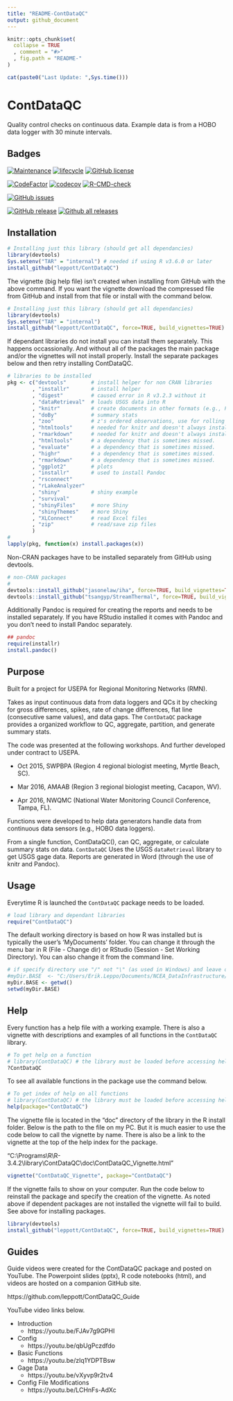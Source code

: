 ```yaml
---
title: "README-ContDataQC"
output: github_document
---
```


<!-- README.md is generated from README.Rmd. Please edit that file -->

```r
knitr::opts_chunk$set(
  collapse = TRUE
  , comment = "#>"
  , fig.path = "README-"
)
```

```r
cat(paste0("Last Update: ",Sys.time()))
```

# ContDataQC
Quality control checks on continuous data.  Example data is from a HOBO data logger with 30 minute intervals.

Badges
-----------
[![Maintenance](https://img.shields.io/badge/Maintained%3F-yes-green.svg)](https://GitHub.com/leppott/ContDataQC/graphs/commit-activity)
[![lifecycle](https://img.shields.io/badge/lifecycle-stable-green.svg)](https://www.tidyverse.org/lifecycle/#stable)
[![GitHub license](https://img.shields.io/github/license/leppott/ContDataQC.svg)](https://github.com/leppott/ContDataQC/blob/master/LICENSE)

[![CodeFactor](https://www.codefactor.io/repository/github/leppott/ContDataQC/badge)](https://www.codefactor.io/repository/github/leppott/ContDataQC)
[![codecov](https://codecov.io/gh/leppott/ContDataQC/branch/master/graph/badge.svg)](https://codecov.io/gh/leppott/ContDataQC)
[![R-CMD-check](https://github.com/leppott/ContDataQC/workflows/R-CMD-check/badge.svg)](https://github.com/leppott/ContDataQC/actions)

[![GitHub issues](https://img.shields.io/github/issues/leppott/ContDataQC.svg)](https://GitHub.com/leppott/ContDataQC/issues/)

[![GitHub release](https://img.shields.io/github/release/leppott/ContDataQC.svg)](https://GitHub.com/leppott/ContDataQC/releases/)
[![Github all releases](https://img.shields.io/github/downloads/leppott/ContDataQC/total.svg)](https://GitHub.com/leppott/ContDataQC/releases/)

Installation
-----------------
```r
# Installing just this library (should get all dependancies)
library(devtools) 
Sys.setenv("TAR" = "internal") # needed if using R v3.6.0 or later
install_github("leppott/ContDataQC")
```

The vignette (big help file) isn't created when installing from GitHub with the above command.  If you want the vignette download the compressed file from GitHub and install from that file or install with the command below.

```r
# Installing just this library (should get all dependancies)
library(devtools) 
Sys.setenv("TAR" = "internal")
install_github("leppott/ContDataQC", force=TRUE, build_vignettes=TRUE)
```

If dependant libraries do not install you can install them separately.  This happens occassionally.  And without all of the packages the main package and/or the vignettes will not install properly.  Install the separate packages below and then retry installing ContDataQC.

```r
# libraries to be installed
pkg <- c("devtools"        # install helper for non CRAN libraries
        , "installr"       # install helper
        , "digest"         # caused error in R v3.2.3 without it
        , "dataRetrieval"  # loads USGS data into R
        , "knitr"          # create documents in other formats (e.g., PDF or Word)
        , "doBy"           # summary stats
        , "zoo"            # z's ordered observations, use for rolling sd calc
        , "htmltools"      # needed for knitr and doesn't always install properly with Pandoc
        , "rmarkdown"      # needed for knitr and doesn't always install properly with Pandoc
        , "htmltools"      # a dependency that is sometimes missed.
        , "evaluate"       # a dependency that is sometimes missed.
        , "highr"          # a dependency that is sometimes missed.
        , "rmarkdown"      # a dependency that is sometimes missed.
        , "ggplot2"        # plots
        , "installr"       # used to install Pandoc
        , "rsconnect"
        , "rLakeAnalyzer"
        , "shiny"          # shiny example
        , "survival"
        , "shinyFiles"     # more Shiny
        , "shinyThemes"    # more Shiny
        , "XLConnect"      # read Excel files
        , "zip"            # read/save zip files
        )
#
lapply(pkg, function(x) install.packages(x))
```

Non-CRAN packages have to be installed separately from GitHub using devtools.

```r
# non-CRAN packages
#
devtools::install_github("jasonelaw/iha", force=TRUE, build_vignettes=TRUE)
devtools::install_github("tsangyp/StreamThermal", force=TRUE, build_vignettes=TRUE)
```

Additionally Pandoc is required for creating the reports and needs to be installed separately.  If you have RStudio installed it comes with Pandoc and you don't need to install Pandoc separately.

```r
## pandoc
require(installr)
install.pandoc()
```

Purpose
--------------
Built for a project for USEPA for Regional Monitoring Networks (RMN).

Takes as input continuous data from data loggers and QCs it by checking for gross differences, spikes, rate of change differences, flat line (consecutive same values), and data gaps.  The `ContDataQC` package provides a organized workflow to QC, aggregate, partition, and generate summary stats.

The code was presented at the following workshops. And further developed under contract to USEPA.

* Oct 2015, SWPBPA (Region 4 regional biologist meeting, Myrtle Beach, SC).

* Mar 2016, AMAAB (Region 3 regional biologist meeting, Cacapon, WV).

* Apr 2016, NWQMC (National Water Monitoring Council Conference, Tampa, FL).

Functions were developed to help data generators handle data from continuous data sensors (e.g., HOBO data loggers).

From a single function, ContDataQC(), can QC, aggregate, or calculate summary stats on data.  `ContDataQC` Uses the USGS `dataRetrieval` library to get USGS gage data.  Reports are generated in Word (through the use of knitr and Pandoc).

Usage
------------
Everytime R is launched the `ContDataQC` package needs to be loaded.
```r
# load library and dependant libraries
require("ContDataQC")
```

The default working directory is based on how R was installed but is typically the user's 'MyDocuments' folder.  You can change it through the menu bar in R (File - Change dir) or RStudio (Session - Set Working Directory).  You can also change it from the command line.

```r
# if specify directory use "/" not "\" (as used in Windows) and leave off final "/" (example below).
#myDir.BASE  <- "C:/Users/Erik.Leppo/Documents/NCEA_DataInfrastructure/Erik"
myDir.BASE <- getwd()
setwd(myDir.BASE)
```


Help
------------
Every function has a help file with a working example.  There is also a vignette with descriptions and examples of all functions in the `ContDataQC` library.

```r
# To get help on a function
# library(ContDataQC) # the library must be loaded before accessing help
?ContDataQC
```

To see all available functions in the package use the command below.

```r
# To get index of help on all functions
# library(ContDataQC) # the library must be loaded before accessing help
help(package="ContDataQC")
```

The vignette file is located in the “doc” directory of the library in the R install folder.  Below is the path to the file on my PC.  But it is much easier to use the code below to call the vignette by name.  There is also be a link to the vignette at the top of the help index for the package.

"C:\\Programs\\R\\R-3.4.2\\library\\ContDataQC\\doc\\ContDataQC_Vignette.html"

```r
vignette("ContDataQC_Vignette", package="ContDataQC")
```

If the vignette fails to show on your computer.  Run the code below to reinstall the package and specify the creation of the vignette.  As noted above if dependent packages are not installed the vignette will fail to build.  See above for installing packages.

```r
library(devtools)
install_github("leppott/ContDataQC", force=TRUE, build_vignettes=TRUE)
```

## Guides
Guide videos were created for the ContDataQC package and posted on YouTube.  The Powerpoint slides (pptx), R code notebooks (html), and videos are hosted on a companion GitHub site.

https://github.com/leppott/ContDataQC_Guide

YouTube video links below.

* Introduction
    + https://youtu.be/FJAv7g9GPHI
* Config
    + https://youtu.be/qbUgPczdfdo
* Basic Functions
    + https://youtu.be/zlq1YDPTBsw
* Gage Data
    + https://youtu.be/vXyvp9r2tv4
* Config File Modifications
    + https://youtu.be/LCHnFs-AdXc


